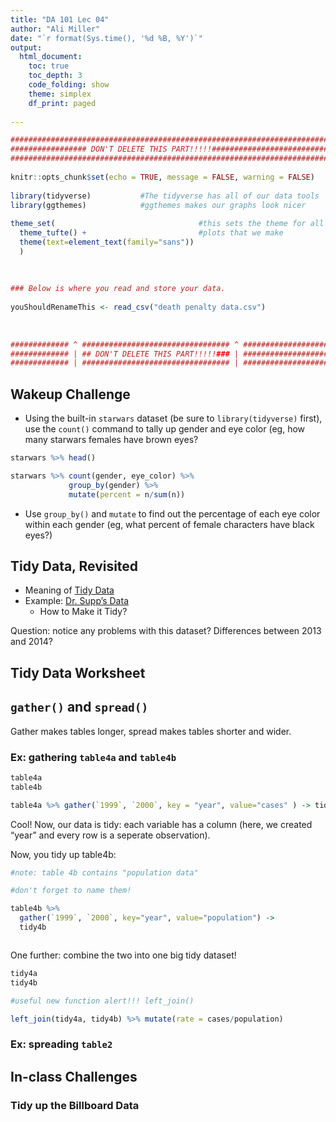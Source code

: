 ```yaml
---
title: "DA 101 Lec 04"
author: "Ali Miller"
date: "`r format(Sys.time(), '%d %B, %Y')`"
output: 
  html_document:
    toc: true
    toc_depth: 3
    code_folding: show
    theme: simplex
    df_print: paged
  
---
```


```r
###########################################################################
################# DON'T DELETE THIS PART!!!!!##############################
###########################################################################
                                                                          #
knitr::opts_chunk$set(echo = TRUE, message = FALSE, warning = FALSE)      #
                                                                          #
library(tidyverse)           #The tidyverse has all of our data tools     #
library(ggthemes)            #ggthemes makes our graphs look nicer        #
                                                                          # 
theme_set(                                #this sets the theme for all    #
  theme_tufte() +                         #plots that we make             #
  theme(text=element_text(family="sans"))                                 #
  )                                                                       #
                                                                          #
                                                                          #
                                                                          #
### Below is where you read and store your data.                          #
                                                                          #
youShouldRenameThis <- read_csv("death penalty data.csv")
                                                                          #
                                                                          #
                                                                          #
############# ^ ################################# ^ #######################
############# | ## DON'T DELETE THIS PART!!!!!### | #######################
############# | ################################# | #######################
```

## Wakeup Challenge

- Using the built-in `starwars` dataset (be sure to `library(tidyverse)` first), use the `count()` command to tally up gender and eye color (eg, how many starwars females have brown eyes?



```r
starwars %>% head()

starwars %>% count(gender, eye_color) %>%
             group_by(gender) %>%
             mutate(percent = n/sum(n))

```



- Use `group_by()` and `mutate` to find out the percentage of each eye color within each gender (eg, what percent of female characters have black eyes?)



## Tidy Data, Revisited

- Meaning of [Tidy Data](https://r4ds.had.co.nz/tidy-data.html) 
- Example:  [Dr. Supp's Data](https://ndownloader.figshare.com/files/2252083)
   -  How to Make it Tidy?
   
   
Question:  notice any problems with this dataset?  Differences between 2013 and 2014?
   

## Tidy Data Worksheet

## `gather()` and `spread()`

Gather makes tables longer, spread makes tables shorter and wider.


### Ex: gathering `table4a` and `table4b`

```r
table4a
table4b

table4a %>% gather(`1999`, `2000`, key = "year", value="cases" ) -> tidy4a

```

Cool!  Now, our data is tidy:  each variable has a column (here, we created "year" and every row is a seperate observation).

Now, you tidy up table4b:

```r
#note: table 4b contains "population data"

#don't forget to name them!

table4b %>% 
  gather(`1999`, `2000`, key="year", value="population") -> 
  tidy4b



```

One further:  combine the two into one big tidy dataset!

```r

tidy4a
tidy4b

#useful new function alert!!! left_join()

left_join(tidy4a, tidy4b) %>% mutate(rate = cases/population)

```


### Ex: spreading `table2`

## In-class Challenges

### Tidy up the Billboard Data



